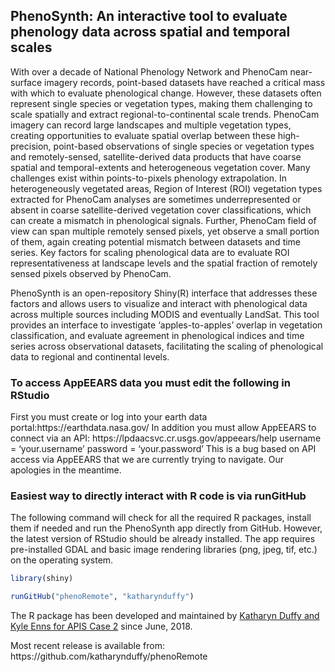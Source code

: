
## PhenoSynth: An interactive tool to evaluate phenology data across spatial and temporal scales

With over a decade of National Phenology Network and PhenoCam near-surface imagery records, point-based datasets have reached a critical mass with which to evaluate phenological change. However, these datasets often represent single species or vegetation types, making them challenging to scale spatially and extract regional-to-continental scale trends. PhenoCam imagery can record large landscapes and multiple vegetation types, creating opportunities to evaluate spatial overlap between these high-precision, point-based observations of single species or vegetation types and remotely-sensed, satellite-derived data products that have coarse spatial and temporal-extents and heterogeneous vegetation cover. Many challenges exist within points-to-pixels phenology extrapolation. In heterogeneously vegetated areas, Region of Interest (ROI) vegetation types extracted for PhenoCam analyses are sometimes underrepresented or absent in coarse satellite-derived vegetation cover classifications, which can create a mismatch in phenological signals. Further, PhenoCam field of view can span multiple remotely sensed pixels, yet observe a small portion of them, again creating potential mismatch between datasets and time series. Key factors for scaling phenological data are to evaluate ROI representativeness at landscape levels and the spatial fraction of remotely sensed pixels observed by PhenoCam.

PhenoSynth is an open-repository Shiny(R) interface that addresses these factors and allows users to visualize and interact with phenological data across multiple sources including MODIS and eventually LandSat. This tool provides an interface to investigate ‘apples-to-apples’ overlap in vegetation classification, and evaluate agreement in phenological indices and time series across observational datasets, facilitating the scaling of phenological data to regional and continental levels.

### To access AppEEARS data you must edit the following in RStudio
First you must create or log into your earth data portal:https://earthdata.nasa.gov/
In addition you must allow AppEEARS to connect via an API: https://lpdaacsvc.cr.usgs.gov/appeears/help
username = 'your.username'
password = 'your.password'
This is a bug based on API access via AppEEARS that we are currently trying to
navigate.  Our apologies in the meantime.

### Easiest way to directly interact with R code is via runGitHub
The following command will check for all the required R packages, install them if needed and run the PhenoSynth app directly from GitHub. However, the latest version of RStudio should be already installed. The app requires pre-installed GDAL and basic image rendering libraries (png, jpeg, tif, etc.) on the operating system.

```r

library(shiny)

runGitHub("phenoRemote", "katharynduffy")

```


The R package has been developed and maintained by [Katharyn Duffy and Kyle Enns for APIS Case 2](https://github.com/katharynduffy) since June, 2018.

Most recent release is available from: https://github.com/katharynduffy/phenoRemote
